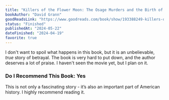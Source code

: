 ```yaml
---
title: "Killers of the Flower Moon: The Osage Murders and the Birth of the FBI"
bookAuthor: "David Grann"
goodReadsLink: "https://www.goodreads.com/book/show/193388249-killers-of-the-flower-moon"
status: "Finished"
publishedAt: "2024-05-22"
dateFinished: "2024-04-19"
favorite: true
---
```


I don't want to spoil what happens in this book, but it is an unbelievable, _true_ story of betrayal. The book is very hard to put down, and the author deserves a lot of praise. I haven't seen the movie yet, but I plan on it. 

### Do I Recommend This Book: Yes

This is not only a fascinating story - it’s also an important part of American history. I highly recommend reading it. 


